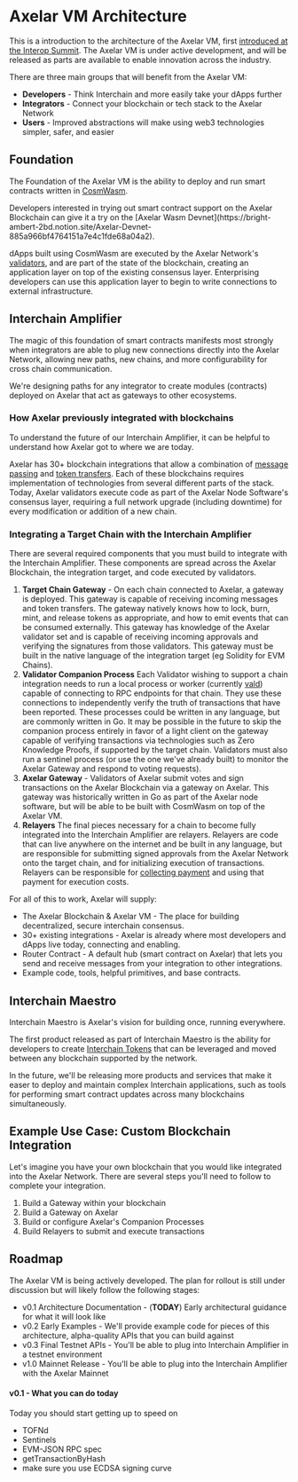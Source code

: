 # Axelar VM Architecture


This is a introduction to the architecture of the Axelar VM, first [introduced at the Interop Summit](https://axelar.network/blog/axelar-virtual-machine-future-of-interoperability). The Axelar VM is under active development, and will be released as parts are available to enable innovation across the industry. 

There are three main groups that will benefit from the Axelar VM:
* **Developers** - Think Interchain and more easily take your dApps further
* **Integrators** - Connect your blockchain or tech stack to the Axelar Network
* **Users** - Improved abstractions will make using web3 technologies simpler, safer, and easier

## Foundation
The Foundation of the Axelar VM is the ability to deploy and run smart contracts written in [CosmWasm](https://book.cosmwasm.com/). 

<Callout emoji="💡">
  Developers interested in trying out smart contract support on the Axelar Blockchain can give it a try on the [Axelar Wasm Devnet](https://bright-ambert-2bd.notion.site/Axelar-Devnet-885a966bf4764151a7e4c1fde68a04a2).
</Callout>

dApps built using CosmWasm are executed by the Axelar Network's [validators](https://axelarscan.io/validators), and are part of the state of the blockchain, creating an application layer on top of the existing consensus layer. Enterprising developers can use this application layer to begin to write connections to external infrastructure.

## Interchain Amplifier
The magic of this foundation of smart contracts manifests most strongly when integrators are able to plug new connections directly into the Axelar Network, allowing new paths, new chains, and more configurability for cross chain communication.

We're designing paths for any integrator to create modules (contracts) deployed on Axelar that act as gateways to other ecosystems.

### How Axelar previously integrated with blockchains
To understand the future of our Interchain Amplifier, it can be helpful to understand how Axelar got to where we are today.

Axelar has 30+ blockchain integrations that allow a combination of [message passing](/dev/general-message-passing/overview) and [token transfers](/dev/send-tokens/overview). Each of these blockchains requires implementation of technologies from several different parts of the stack. Today, Axelar validators execute code as part of the Axelar Node Software's consensus layer, requiring a full network upgrade (including downtime) for every modification or addition of a new chain.

### Integrating a Target Chain with the Interchain Amplifier
There are several required components that you must build to integrate with the Interchain Amplifier. These components are spread across the Axelar Blockchain, the integration target, and code executed by validators.

1. **Target Chain Gateway** - On each chain connected to Axelar, a gateway is deployed. This gateway is capable of receiving incoming messages and token transfers. The gateway natively knows how to lock, burn, mint, and release tokens as appropriate, and how to emit events that can be consumed externally. This gateway has knowledge of the Axelar validator set and is capable of receiving incoming approvals and verifying the signatures from those validators. This gateway must be built in the native language of the integration target (eg Solidity for EVM Chains).
1. **Validator Companion Process**
    Each Validator wishing to support a chain integration needs to run a local process or worker (currently [vald](/validator/setup/config)) capable of connecting to RPC endpoints for that chain.  They use these connections to independently verify the truth of transactions that have been reported. These processes could be written in any language, but are commonly written in Go. It may be possible in the future to skip the companion process entirely in favor of a light client on the gateway capable of verifying transactions via technologies such as Zero Knowledge Proofs, if supported by the target chain.
    Validators must also run a sentinel process (or use the one we've already built) to monitor the Axelar Gateway and respond to voting requests).
1. **Axelar Gateway** - Validators of Axelar submit votes and sign transactions on the Axelar Blockchain via a gateway on Axelar. This gateway was historically written in Go as part of the Axelar node software, but will be able to be built with CosmWasm on top of the Axelar VM.
1. **Relayers**
    The final pieces necessary for a chain to become fully integrated into the Interchain Amplifier are relayers. Relayers are code that can live anywhere on the internet and be built in any language, but are responsible for submitting signed approvals from the Axelar Network onto the target chain, and for initializing execution of transactions. 
    Relayers can be responsible for [collecting payment]() and using that payment for execution costs.

For all of this to work, Axelar will supply:
* The Axelar Blockchain & Axelar VM - The place for building decentralized, secure interchain consensus.
* 30+ existing integrations - Axelar is already where most developers and dApps live today, connecting and enabling.
* Router Contract - A default hub (smart contract on Axelar) that lets you send and receive messages from your integration to other integrations.
* Example code, tools, helpful primitives, and base contracts.









## Interchain Maestro
Interchain Maestro is Axelar's vision for building once, running everywhere. 

The first product released as part of Interchain Maestro is the ability for developers to create [Interchain Tokens](/dev/send-tokens/interchain-tokens) that can be leveraged and moved between any blockchain supported by the network.

In the future, we'll be releasing more products and services that make it easer to deploy and maintain complex Interchain applications, such as tools for performing smart contract updates across many blockchains simultaneously.

## Example Use Case: Custom Blockchain Integration
Let's imagine you have your own blockchain that you would like integrated into the Axelar Network. There are several steps you'll need to follow to complete your integration.

1. Build a Gateway within your blockchain
1. Build a Gateway on Axelar
1. Build or configure Axelar's Companion Processes
1. Build Relayers to submit and execute transactions


## Roadmap
The Axelar VM is being actively developed. The plan for rollout is still under discussion but will likely follow the following stages:

* v0.1 Architecture Documentation - (**TODAY**) Early architectural guidance for what it will look like
* v0.2 Early Examples - We'll provide example code for pieces of this architecture, alpha-quality APIs that you can build against
* v0.3 Final Testnet APIs - You'll be able to plug into Interchain Amplifier in a testnet environment
* v1.0 Mainnet Release - You'll be able to plug into the Interchain Amplifier with the Axelar Mainnet


#### v0.1 - What you can do today
Today you should start getting up to speed on 
* TOFNd
* Sentinels
* EVM-JSON RPC spec
* getTransactionByHash
* make sure you use ECDSA signing curve